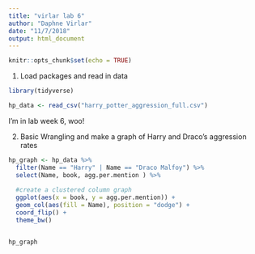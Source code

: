 ```yaml
---
title: "virlar lab 6"
author: "Daphne Virlar"
date: "11/7/2018"
output: html_document
---
```


```r
knitr::opts_chunk$set(echo = TRUE)
```


1. Load packages and read in data
```r

library(tidyverse)

hp_data <- read_csv("harry_potter_aggression_full.csv")

```


I'm in lab week 6, woo!


2. Basic Wrangling and make a graph of Harry and Draco's aggression rates
```r

hp_graph <- hp_data %>% 
  filter(Name == "Harry" | Name == "Draco Malfoy") %>% 
  select(Name, book, agg.per.mention ) %>% 
  
  #create a clustered column graph
  ggplot(aes(x = book, y = agg.per.mention)) +
  geom_col(aes(fill = Name), position = "dodge") +
  coord_flip() +
  theme_bw()


hp_graph

```


